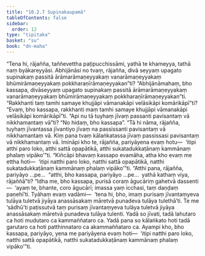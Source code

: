 ```yaml
---
title: "10.2.7 Supinakaupamā"
tableOfContents: false
sidebar:
  order: 12
type: "tipitaka"
basket: "su"
book: "dn-maha"
---
```



<DynamicBreadcrumb />

<Division number="422" book="dn-maha">

<Paragraph number="1110" book="dn-maha">
“Tena hi, rājañña, taññevettha paṭipucchissāmi, yathā te khameyya, tathā naṃ byākareyyāsi. Abhijānāsi no tvaṃ, rājañña, divā seyyaṃ upagato supinakaṃ passitā ārāmarāmaṇeyyakaṃ vanarāmaṇeyyakaṃ bhūmirāmaṇeyyakaṃ pokkharaṇīrāmaṇeyyakan”ti? “Abhijānāmahaṃ, bho kassapa, divāseyyaṃ upagato supinakaṃ passitā ārāmarāmaṇeyyakaṃ vanarāmaṇeyyakaṃ bhūmirāmaṇeyyakaṃ pokkharaṇīrāmaṇeyyakan”ti. “Rakkhanti taṃ tamhi samaye khujjāpi vāmanakāpi velāsikāpi komārikāpī”ti? “Evaṃ, bho kassapa, rakkhanti maṃ tamhi samaye khujjāpi vāmanakāpi velāsikāpi komārikāpī”ti. “Api nu tā tuyhaṃ jīvaṃ passanti pavisantaṃ vā nikkhamantaṃ vā”ti? “No hidaṃ, bho kassapa”. “Tā hi nāma, rājañña, tuyhaṃ jīvantassa jīvantiyo jīvaṃ na passissanti pavisantaṃ vā nikkhamantaṃ vā. Kiṃ pana tvaṃ kālaṅkatassa jīvaṃ passissasi pavisantaṃ vā nikkhamantaṃ vā. Imināpi kho te, rājañña, pariyāyena evaṃ hotu—  ‘itipi atthi paro loko, atthi sattā opapātikā, atthi sukatadukkaṭānaṃ kammānaṃ phalaṃ vipāko’”ti.
</Paragraph>

</Division>
<Division number="423" book="dn-maha">

<Paragraph number="1111" book="dn-maha">
“Kiñcāpi bhavaṃ kassapo evamāha, atha kho evaṃ me ettha hoti—  ‘itipi natthi paro loko, natthi sattā opapātikā, natthi sukatadukkaṭānaṃ kammānaṃ phalaṃ vipāko’”ti. “Atthi pana, rājañña, pariyāyo …pe…  “atthi, bho kassapa, pariyāyo …pe…  yathā kathaṃ viya, rājaññā”ti? “Idha me, bho kassapa, purisā coraṃ āgucāriṃ gahetvā dassenti—  ‘ayaṃ te, bhante, coro āgucārī; imassa yaṃ icchasi, taṃ daṇḍaṃ paṇehī’ti. Tyāhaṃ evaṃ vadāmi—  ‘tena hi, bho, imaṃ purisaṃ jīvantaṃyeva tulāya tuletvā jiyāya anassāsakaṃ māretvā punadeva tulāya tulethā’ti. Te me ‘sādhū’ti paṭissutvā taṃ purisaṃ jīvantaṃyeva tulāya tuletvā jiyāya anassāsakaṃ māretvā punadeva tulāya tulenti. Yadā so jīvati, tadā lahutaro ca hoti mudutaro ca kammaññataro ca. Yadā pana so kālaṅkato hoti tadā garutaro ca hoti patthinnataro ca akammaññataro ca. Ayampi kho, bho kassapa, pariyāyo, yena me pariyāyena evaṃ hoti—  ‘itipi natthi paro loko, natthi sattā opapātikā, natthi sukatadukkaṭānaṃ kammānaṃ phalaṃ vipāko’”ti.
</Paragraph>
</Division>